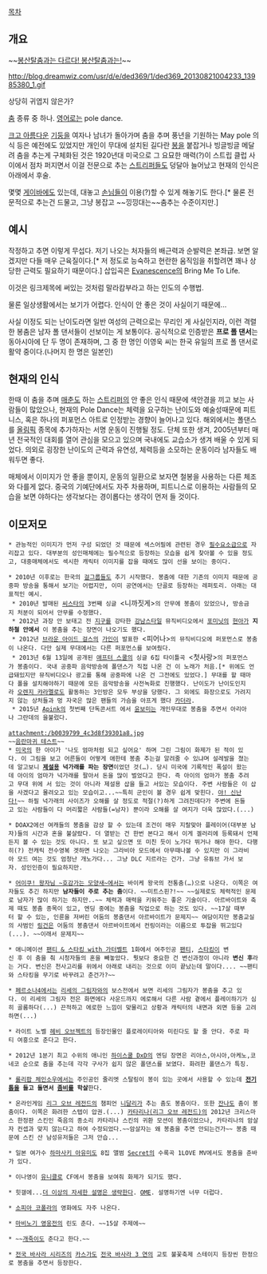 [[목차]]
== 개요 ==
~~[[봉산탈춤]][[자쿠와는 다르다 자쿠와는|과는 다르다! 봉산탈춤과는!]]~~

http://blog.dreamwiz.com/usr/d/e/ded369/1/ded369_20130821004233_13985380_1.gif

상당히 귀엽지 않은가?

[[춤]] 종류 중 하나. [[영어]]로는 pole dance.

[[크고 아름다운]] [[기둥]]을 여자나 남녀가 돌아가며 춤을 추며 풍년을 기원하는 May pole 의식 등은 예전에도 있었지만 개인이 무대에 설치된 길다란 [[봉]]을 붙잡거나 빙글빙글 메달려 춤을 추는게 구체화된 것은 1920년대 미국으로 그 요묘한 매력(?)이 스트립 클럽 사이에서 점차 퍼지면서 이걸 전문으로 추는 [[스트리퍼]]들도 덩달아 늘어났고 현재의 인식은 아래에서 후술. 

몇몇 [[게이바]]에도 있는데, 대놓고 [[게이|손님]]들이 이용(?)할 수 있게 해놓기도 한다.[* 물론 전문적으로 추는건 드물고, 그냥 봉잡고 ~~낑낑대는~~춤추는 수준이지만.]

== 예시 ==
{{{#!html
<iframe width="420" height="315" src="//www.youtube.com/embed/pWMrfggZzo0" frameborder="0" allowfullscreen></iframe>
}}}

작정하고 추면 이렇게 무섭다. 저기 나오는 처자들의 배근력과 순발력은 본좌급. 보면 알겠지만 다들 매우 근육질이다.[* 저 정도로 능숙하고 현란한 움직임을 취할려면 꽤나 상당한 근력도 필요하기 때문이다.] 삽입곡은 [[에반에센스|Evanescence]]의 Bring Me To Life.

{{{#!html
<iframe width="420" height="315" src="//www.youtube.com/embed/lRXzbPzGwZA" frameborder="0" allowfullscreen></iframe>
}}}

이것은 링크제목에 써있는 것처럼 말라캄부라고 하는 인도의 수행법.

물론 일상생활에서는 보기가 어렵다. 인식이 안 좋은 것이 사실이기 때문에... 

사실 이정도 되는 난이도라면 일반 여성의 근력으로는 무리인 게 사실인지라, 이런 격렬한 봉춤은 남자 폴 댄서들이 선보이는 게 보통이다. 공식적으로 인증받은 '''프로 폴 댄서'''는 동아시아에 단 두 명이 존재하며, 그 중 한 명인 이영욱 씨는 한국 유일의 프로 폴 댄서로 활약 중이다.(나머지 한 명은 일본인)

== 현재의 인식 ==
한때 이 춤을 추며 [[매춘]]도 하는 [[스트리퍼]]의 안 좋은 인식 때문에 색안경을 끼고 보는 사람들이 많았으나, 현재의 Pole Dance는 체력을 요구하는 난이도와 예술성때문에 피트니스, 혹은 하나의 퍼포먼스 아트로 인정받는 경향이 늘어나고 있다. 해외에서는 폴댄스를 [[올림픽]] 종목에 추가하자는 서명 운동이 진행될 정도. 단체 또한 생겨, 2005년부터 매년 전국적인 대회를 열어 관심을 모으고 있으며 국내에도 교습소가 생겨 배울 수 있게 되었다. 의외로 굉장한 난이도의 근력과 유연성, 체력등을 소모하는 운동이라 남자들도 배워두면 좋다.

매체에서 이미지가 안 좋을 뿐이지, 운동의 일환으로 보자면 철봉을 사용하는 다른 체조와 다를게 없다. 중국의 기예단에서도 자주 차용하며, 피트니스로 이용하는 사람들의 모습을 보면 야하다는 생각보다는 경이롭다는 생각이 먼저 들 것이다.

== 이모저모 ==
 * 관능적인 이미지가 먼저 구성 되었던 것 때문에 섹스어필에 관련된 경우 [[필수요소]]급으로 자리잡고 있다. 대부분의 성인매체에는 필수적으로 등장하는 모습을 쉽게 찾아볼 수 있을 정도고, 대중매체에서도 섹시한 캐릭터 이미지를 잡을 때에도 많이 선을 보이는 중이다.

 * 2010년 이후로는 한국의 [[걸그룹]]들도 추기 시작했다. 봉춤에 대한 기존의 이미지 때문에 공중파 방송을 통해서 보기는 어렵지만, 이미 공연에서는 단골로 등장하는 레퍼토리. 아래는 대표적인 예시.
  * 2010년 발매된 [[씨스타]]의 3번째 싱글 <니까짓게>의 안무에 봉춤이 있었으나, 방송금지 처분이 되어서 안무를 수정했다.
  * 2012년 과장 안 보태고 전 [[지구]]를 강타한 [[강남스타일]] 뮤직비디오에서 [[포미닛]]의 [[김현아|현아]]가 '''지하철 안에서''' 이 봉춤을 추는 장면이 나오기도 했다.
  * 2012년 [[브라운 아이드 걸스]]의 [[가인]]이 발표한 <피어나>의 뮤직비디오에 퍼포먼스로 봉춤이 나온다. 다만 실제 무대에서는 다른 퍼포먼스를 보여줬다.
  * 2013년 6월 13일에 공개된 [[애프터 스쿨]]의 싱글 6집 타이틀곡 <첫사랑>의 퍼포먼스가 봉춤이다. 국내 공중파 음악방송에 폴댄스가 직접 나온 건 이 노래가 처음.[* 위에도 언급돼있지만 뮤직비디오나 광고를 통해 공중파에 나온 건 그전에도 있었다.] 무대를 할 때마다 폴을 설치해야하기 때문에 모든 음악방송을 사전녹화로 진행했다. 난이도가 난이도인지라 [[오렌지 캬라멜]]로도 활동하는 3인방은 모두 부상을 당했다. 그 외에도 화장으로도 가려지지 않는 상처들과 멍 자국은 많은 팬들의 가슴을 아프게 했다 [[카더라]].
  * 2015년 [[Apink]]의 첫번째 단독콘서트 <PINK PARADISE>에서 [[윤보미]]는 개인무대로 봉춤을 추면서 아리아나 그란데의 <Problem>을불렀다.
 
 attachment:/b0039799_4c3d8f39301a8.jpg
 ~~[[음란마귀#s-2.1|음란마귀 테스트]]~~
 * [[미국]]의 한 아이가 '나도 엄마처럼 되고 싶어요' 하며 그린 그림이 화제가 된 적이 있다. 이 그림을 보고 어른들이 어떻게 애한테 봉춤 추는걸 알려줄 수 있냐며 설레발을 쳤는데 알고보니 '''[[제설]]용 넉가래를 파는 장면'''이었던 것(…). 당시 미국에 기록적인 폭설이 왔는데 아이의 엄마가 넉가래를 팔아서 돈을 많이 벌었다고 한다. 즉 아이의 엄마가 봉춤 추려고 무대 위에 서 있는 것이 아니라 제설용 삽을 들고 서있는 모습이다. 주변 사람들은 이 삽을 사겠다고 몰려오고 있는 모습이고...~~특히 군인이 볼 경우 쉽게 맞힌다. [[야! 신난다!]]~~ 하필 넉가래의 사이즈가 오해를 살 정도로 적절(?)하게 그려진데다가 주변에 돈들고 있는 사람들이 다 머리짧은 사람들(=남자) 뿐이라 오해를 살 여지가 더욱 많았다.(...)

 * DOAX2에선 여캐들의 봉춤을 감상 할 수 있는데 조건이 매우 지랄맞아 플레이어(대부분 남자)들의 시간과 혼을 불살랐다. 더 열받는 건 한번 본다고 해서 이게 겔러리에 등록돼서 언제든지 볼 수 있는 것도 아니다. 또 보고 싶으면 또 미친 듯이 노가다 뛰거나 해야 한다. 다행히(?) 전캐릭 전수영복 겟하면 나오는 그라비아 모드에서 아무때나볼 수 있지만 이 그라비아 모드 여는 것도 엄청난 개노가다... 그냥 DLC 지르라는 건가. 그냥 유튜브 가서 보자. 성인인증이 필요하지만.

 * [[어이쿠! 왕자님 ~호감가는 모양새~]]에서는 바이케 왕국의 전통춤(…)으로 나온다. 이쪽은 여자들도 추긴 하지만 '''남자들이 주로 추는 춤'''이다. ~~미트스핀?!~~ ~~실제로도 체력적인 문제로 남자가 많이 하기는 하지만..~~ 체력과 매력을 키워주는 좋은 기술이다. 아르바이트와 축제 때도 봉춤 종목이 있고, 엔딩 중에는 봉춤을 직업으로 하는 것도 있다. ~~17살 때부터 할 수 있는, 인륜을 저버린 어둠의 봉춤댄서 아르바이트가 문제지~~ 여담이지만 봉춤교실의 사범인 [[어이쿠! 왕자님 ~호감가는 모양새~/등장인물#s-5|링건]]은 어둠의 봉춤댄서 아르바이트에서 컨링이라는 이름으로 투잡을 뛰고있다(...). ~~이래서 문제지~~

 * 애니메이션 [[팬티 & 스타킹 with 가터벨트]] 1화에서 여주인공 [[아나키 팬티|팬티]], [[아나키 스타킹|스타킹]]이 변신 후 이 춤을 춰 시청자들의 혼을 빼놓았다. 뭣보다 중요한 건 변신과정이 아니라 '''변신 후'''라는 거다. 변신은 천사고리를 위에서 아래로 내리는 것으로 이미 끝났는데 말이다.... ~~팬티와 스타킹을 무기로 바꾸려고 춘건가?~~

 * [[페르소나4]]에서는 [[쿠지카와 리세|리세의 그림자]]와의 보스전에서 보면 리세의 그림자가 봉춤을 추고 있다. 이 리세의 그림자 전은 화면에다 사운드까지 에로해서 다른 사람 곁에서 플레이하기가 심히 골룸하다(...) 끈적하고 에로한 느낌이 맞물리고 상황과 캐릭터의 내면과 외면 등을 고려하면(...)

 * 라이트 노벨 [[헤비 오브젝트]]의 등장인물인 플로레이티아와 미린다도 할 줄 안다. 주로 파티 여흥으로 춘다고 한다.

 * 2012년 1분기 최고 수위의 애니인 [[하이스쿨 DxD]]의 엔딩 장면은 리아스,아시아,아케노,코네코 순으로 춤을 추는데 각각 구사가 쉽지 않은 폴댄스를 보였다. 화려한 폴댄스가 특징.

 * [[롤리팝 체인소우]]에서는 주인공인 줄리엣 스탈링이 봉이 있는 곳에서 사용할 수 있는데 '''[[전기톱]]을 들고 돌면서 [[좀비]]를 학살'''한다.

 * 온라인게임 [[리그 오브 레전드]]의 챔피언 [[니달리]]가 추는 춤도 봉춤이다. 또한 [[잔나]]도 춤이 봉춤이다. 이쪽은 화려한 스텝이 압권.(...) [[카타리나(리그 오브 레전드)]]의 2012년 크리스마스 한정판 스킨인 죽음의 종소리 카타리나 스킨의 귀환 모션이 봉춤이었으나, 카타리나의 암살자 컨셉과 맞지 않는다고 하여 수정되었다.~~암살자는 왜 봉춤을 추면 안되는건가~~ 봉춤 때문에 스킨 산 남성유저들은 그저 안습...

 * 일본 여가수 [[하마사키 아유미]]도 8집 앨범 [[Secret]]의 수록곡 1LOVE MV에서도 봉춤을 춘바가 있다.

 * 이나영이 [[유니클로]] CF에서 봉춤을 보여줘 화제가 되기도 했다.

 * 힛갤에...[http://gall.dcinside.com/list.php?id=hit&no=11389&page=1&bbs= 더 이상의 자세한 설명은 생략한다]. [[OME]]. 설명하기엔 너무 더럽다. 

 * [[소피아 코폴라]]의 영화에도 자주 나온다.

 * [[마비노기 영웅전]]의 린도 춘다. ~~15살 주제에~~

 * ~~[[개죽이]]도 춘다고 한다.~~

 * [[전국 바사라 시리즈]]의 [[카스가(전국 바사라)|카스가]]도 [[전국 바사라 3 연]]의 교토 불꽃축제 스테이지 등장씬 한정으로 봉춤을 추면서 등장한다.
